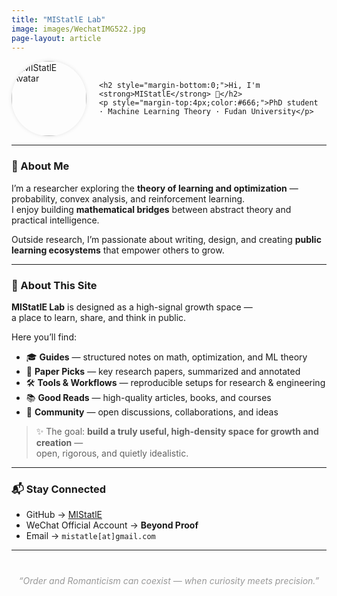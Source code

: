 ```yaml
---
title: "MIStatlE Lab"
image: images/WechatIMG522.jpg
page-layout: article
---
```


<div style="display:flex;align-items:center;gap:20px;margin-top:10px;">
  <img src="images/avatar.png" alt="MIStatlE Avatar" style="width:120px;height:120px;border-radius:50%;box-shadow:0 0 6px rgba(0,0,0,0.1);">
  <div>
    <h2 style="margin-bottom:0;">Hi, I'm <strong>MIStatlE</strong> 👋</h2>
    <p style="margin-top:4px;color:#666;">PhD student · Machine Learning Theory · Fudan University</p>
  </div>
</div>

---

### 🌱 About Me
I'm a researcher exploring the **theory of learning and optimization** — probability, convex analysis, and reinforcement learning.  
I enjoy building **mathematical bridges** between abstract theory and practical intelligence.

Outside research, I’m passionate about writing, design, and creating **public learning ecosystems** that empower others to grow.

---

### 🧭 About This Site
**MIStatlE Lab** is designed as a high-signal growth space —  
a place to learn, share, and think in public.

Here you’ll find:

- 🎓 **Guides** — structured notes on math, optimization, and ML theory  
- 📑 **Paper Picks** — key research papers, summarized and annotated  
- 🛠 **Tools & Workflows** — reproducible setups for research & engineering  
- 📚 **Good Reads** — high-quality articles, books, and courses  
- 🤝 **Community** — open discussions, collaborations, and ideas

> ✨ The goal: **build a truly useful, high-density space for growth and creation** —  
> open, rigorous, and quietly idealistic.

---

### 📬 Stay Connected
- GitHub → [MIStatlE](https://github.com/MIStatlE)  
- WeChat Official Account → **Beyond Proof**  
- Email → `mistatle[at]gmail.com`

---

<div style="text-align:center;margin-top:40px;font-style:italic;color:#999;">
“Order and Romanticism can coexist — when curiosity meets precision.”  
</div>
